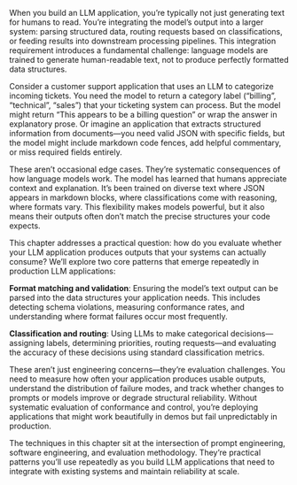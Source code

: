 When you build an LLM application, you're typically not just generating text for humans to read. You're integrating the model's output into a larger system: parsing structured data, routing requests based on classifications, or feeding results into downstream processing pipelines. This integration requirement introduces a fundamental challenge: language models are trained to generate human-readable text, not to produce perfectly formatted data structures.

Consider a customer support application that uses an LLM to categorize incoming tickets. You need the model to return a category label ("billing", "technical", "sales") that your ticketing system can process. But the model might return "This appears to be a billing question" or wrap the answer in explanatory prose. Or imagine an application that extracts structured information from documents—you need valid JSON with specific fields, but the model might include markdown code fences, add helpful commentary, or miss required fields entirely.

These aren't occasional edge cases. They're systematic consequences of how language models work. The model has learned that humans appreciate context and explanation. It's been trained on diverse text where JSON appears in markdown blocks, where classifications come with reasoning, where formats vary. This flexibility makes models powerful, but it also means their outputs often don't match the precise structures your code expects.

This chapter addresses a practical question: how do you evaluate whether your LLM application produces outputs that your systems can actually consume? We'll explore two core patterns that emerge repeatedly in production LLM applications:

**Format matching and validation**: Ensuring the model's text output can be parsed into the data structures your application needs. This includes detecting schema violations, measuring conformance rates, and understanding where format failures occur most frequently.

**Classification and routing**: Using LLMs to make categorical decisions—assigning labels, determining priorities, routing requests—and evaluating the accuracy of these decisions using standard classification metrics.

These aren't just engineering concerns—they're evaluation challenges. You need to measure how often your application produces usable outputs, understand the distribution of failure modes, and track whether changes to prompts or models improve or degrade structural reliability. Without systematic evaluation of conformance and control, you're deploying applications that might work beautifully in demos but fail unpredictably in production.

The techniques in this chapter sit at the intersection of prompt engineering, software engineering, and evaluation methodology. They're practical patterns you'll use repeatedly as you build LLM applications that need to integrate with existing systems and maintain reliability at scale.
